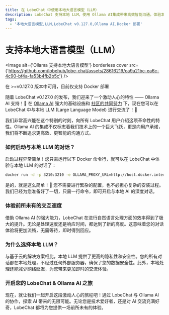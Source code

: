 ```yaml
---
title: 在 LobeChat 中使用本地大语言模型（LLM）
description: LobeChat 支持本地 LLM，使用 Ollama AI集成带来高效智能沟通。体验本地大语言模型的隐私性、安全性和即时交流
tags:
  - '本地大语言模型,LLM,LobeChat v0.127.0,Ollama AI,Docker 部署'
---
```


# 支持本地大语言模型（LLM）

<Image alt={'Ollama 支持本地大语言模型'} borderless cover src={'https://github.com/lobehub/lobe-chat/assets/28616219/ca9a21bc-ea6c-4c90-bf4a-fa53b4fb2b5c'} />

<Callout>在 >=v0.127.0 版本中可用，目前仅支持 Docker 部署</Callout>

随着 LobeChat v0.127.0 的发布，我们迎来了一个激动人心的特性 —— Ollama AI 支持！🤯 在 [Ollama AI](https://ollama.ai/) 强大的基础设施和 [社区的共同努力](https://github.com/lobehub/lobe-chat/pull/1265) 下，现在您可以在 LobeChat 中与本地 LLM (Large Language Model) 进行交流了！🤩

我们非常高兴能在这个特别的时刻，向所有 LobeChat 用户介绍这项革命性的特性。Ollama AI 的集成不仅标志着我们技术上的一个巨大飞跃，更是向用户承诺，我们将不断追求更高效、更智能的沟通方式。

### 如何启动与本地 LLM 的对话？

启动过程异常简单！您只需运行以下 Docker 命令行，就可以在 LobeChat 中体验与本地 LLM 的对话了：

```bash
docker run -d -p 3210:3210 -e OLLAMA_PROXY_URL=http://host.docker.internal:11434/v1 lobehub/lobe-chat
```

是的，就是这么简单！🤩 您不需要进行繁杂的配置，也不必担心复杂的安装过程。我们已经为您准备好了一切，只需一行命令，即可开启与本地 AI 的深度对话。

### 体验前所未有的交互速度

借助 Ollama AI 的强大能力，LobeChat 在进行自然语言处理方面的效率得到了极大的提升。无论是处理速度还是响应时间，都达到了新的高度。这意味着您的对话体验将更加流畅，无需等待，即时得到回应。

### 为什么选择本地 LLM？

与基于云的解决方案相比，本地 LLM 提供了更高的隐私性和安全性。您的所有对话都在本地处理，不经过任何外部服务器，确保了您的数据安全性。此外，本地处理还能减少网络延迟，为您带来更加即时的交流体验。

### 开启您的 LobeChat & Ollama AI 之旅

现在，就让我们一起开启这段激动人心的旅程吧！通过 LobeChat 与 Ollama AI 的协作，探索 AI 带来的无限可能。无论您是技术爱好者，还是对 AI 交流充满好奇，LobeChat 都将为您提供一场前所未有的体验。

